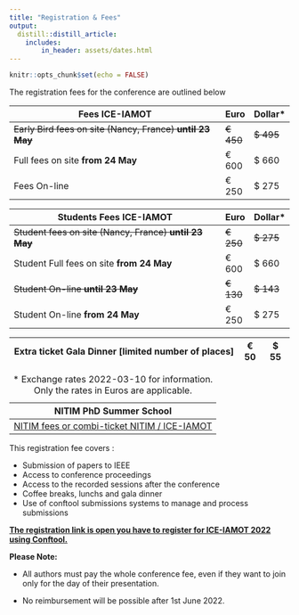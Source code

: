 ```yaml
---
title: "Registration & Fees"
output:
  distill::distill_article:
    includes:
        in_header: assets/dates.html
---
```


```r
knitr::opts_chunk$set(echo = FALSE)
```

The registration fees for the conference are outlined below

| **Fees ICE-IAMOT**                                       | Euro  | Dollar\* |
|----------------------------------------------------------|-------|----------|
| ~~Early Bird fees on site (Nancy, France) **until 23 May**~~ | ~~€ 450~~ | ~~\$ 495~~   |
| Full fees on site **from 24 May**                        | € 600 | \$ 660   |
| Fees On-line                                             | € 250 | \$ 275   |

| **Students Fees ICE-IAMOT**                           | Euro  | Dollar\* |
|-------------------------------------------------------|-------|----------|
| ~~Student fees on site (Nancy, France) **until 23 May**~~ | ~~€ 250~~ | ~~\$ 275~~   |
| Student Full fees on site **from 24 May**             | € 600 | \$ 660   |
| ~~Student On-line **until 23 May**~~                      | ~~€ 130~~ | ~~\$ 143~~   |
| Student On-line **from 24 May**                       | € 250 | \$ 275   |

| **Extra ticket Gala Dinner [limited number of places]** | € 50 | \$ 55 |
|---------------------------------------------------------|------|-------|

| NITIM PhD Summer School                                                                            |
|----------------------------------------------------------------------------------------------------|
| [NITIM fees or combi-ticket NITIM / ICE-IAMOT](https://ice-iamot-2022-conference.org/1-nitim.html) |

: \* Exchange rates 2022-03-10 for information. Only the rates in Euros are applicable.

This registration fee covers :

-   Submission of papers to IEEE
-   Access to conference proceedings
-   Access to the recorded sessions after the conference
-   Coffee breaks, lunchs and gala dinner
-   Use of conftool submissions systems to manage and process submissions

[**The registration link is open you have to register for ICE-IAMOT 2022 using Conftool.**](https://www.conftool.pro/ice-iamot-2022/index.php?page=participate)

**Please Note:**

-   All authors must pay the whole conference fee, even if they want to join only for the day of their presentation.

-   No reimbursement will be possible after 1st June 2022.

